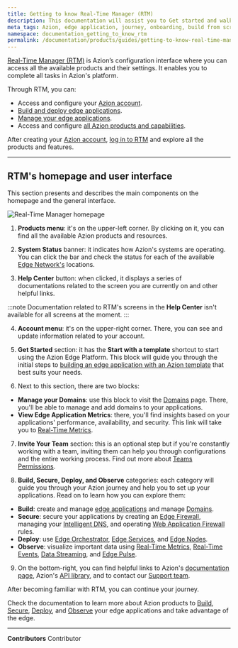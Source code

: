 ```yaml
---
title: Getting to know Real-Time Manager (RTM)
description: This documentation will assist you to Get started and walk your first steps on Azion.
meta_tags: Azion, edge application, journey, onboarding, build from scratch, domain, traffic
namespace: documentation_getting_to_know_rtm
permalink: /documentation/products/guides/getting-to-know-real-time-manager/
---
```


[Real-Time Manager (RTM)](https://manager.azion.com/) is Azion’s configuration interface where you can access all the available products and their settings. It enables you to complete all tasks in Azion's platform. 

Through RTM, you can:

- Access and configure your [Azion account](/en/documentation/products/accounts/creating-account/).
- [Build and deploy edge applications](/en/documentation/products/build/edge-application/).
- [Manage your edge applications](/en/documentation/products/guides/build/configure-main-settings/).
- Access and configure [all Azion products and capabilities](https://www.azion.com/en/documentation/).

After creating your [Azion account](/en/documentation/products/accounts/creating-account/), [log in to RTM](https://manager.azion.com/) and explore all the products and features.

---

## RTM's homepage and user interface

This section presents and describes the main components on the homepage and the general interface.

![Real-Time Manager homepage](/assets/docs/images/uploads/getting-to-know-rtm.png)

1. **Products menu**: it's on the upper-left corner. By clicking on it, you can find all the available Azion products and resources.

2. **System Status** banner: it indicates how Azion's systems are operating. You can click the bar and check the status for each of the available [Edge Network's](https://www.azion.com/en/products/edge-network) locations.

3. **Help Center** button: when clicked, it displays a series of documentations related to the screen you are currently on and other helpful links.

:::note
Documentation related to RTM's screens in the **Help Center** isn't available for all screens at the moment.
:::

4. **Account menu**: it's on the upper-right corner. There, you can see and update information related to your account.

5. **Get Started** section: it has the **Start with a template** shortcut to start using the Azion Edge Platform. This block will guide you through the initial steps to [building an edge application with an Azion template](/en/documentation/products/start-with-a-template/) that best suits your needs.

6. Next to this section, there are two blocks:
- **Manage your Domains**: use this block to visit the [Domains](/en/documentation/products/build/edge-application/domains/) page. There, you'll be able to manage and add domains to your applications.
- **View Edge Application Metrics**: there, you'll find insights based on your applications' performance, availability, and security. This link will take you to [Real-Time Metrics](/en/documentation/products/observe/real-time-metrics/).

7. **Invite Your Team** section: this is an optional step but if you're constantly working with a team, inviting them can help you through configurations and the entire working process. Find out more about [Teams Permissions](/en/documentation/products/accounts/teams-permissions/).

8. **Build, Secure, Deploy, and Observe** categories: each category will guide you through your Azion journey and help you to set up your applications. Read on to learn how you can explore them:

- **Build**: create and manage [edge applications](/en/documentation/products/build/edge-application/) and manage [Domains](/en/documentation/products/build/edge-application/domains/).
- **Secure**: secure your applications by creating an [Edge Firewall](/en/documentation/products/secure/edge-firewall/), managing your [Intelligent DNS](/en/documentation/products/secure/intelligent-dns/), and operating [Web Application Firewall](/en/documentation/products/secure/edge-firewall/web-application-firewall/) rules.
- **Deploy**: use [Edge Orchestrator](/en/documentation/products/deploy/edge-orchestrator/), [Edge Services](/en/documentation/products/deploy/edge-orchestrator/edge-services/), and [Edge Nodes](/en/documentation/products/deploy/edge-orchestrator/edge-node/).
- **Observe**: visualize important data using [Real-Time Metrics](/en/documentation/products/observe/real-time-metrics/), [Real-Time Events](/en/documentation/products/observe/real-time-events/), [Data Streaming](/en/documentation/products/observe/data-streaming/), and [Edge Pulse](/en/documentation/products/observe/edge-pulse/).

9. On the bottom-right, you can find helpful links to Azion's [documentation page](https://www.azion.com/en/documentation/), Azion's [API library](https://api.azion.com/), and to contact our [Support team](https://tickets.azion.com/en/support/login).

After becoming familiar with RTM, you can continue your journey.

Check the documentation to learn more about Azion products to [Build](https://www.azion.com/en/documentation/products/build/), [Secure](https://www.azion.com/en/documentation/products/secure/), [Deploy](https://www.azion.com/en/documentation/products/deploy/), and [Observe](https://www.azion.com/en/documentation/products/observe/) your edge applications and take advantage of the edge.



---


**Contributors** <ContributorList>Contributor</ContributorList>
